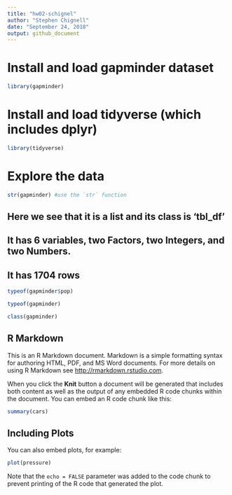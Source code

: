 ```yaml
---
title: "hw02-schignel"
author: "Stephen Chignell"
date: "September 24, 2018"
output: github_document
---
```


# Install and load gapminder dataset

```r
library(gapminder)
```

# Install and load tidyverse (which includes dplyr)

```r
library(tidyverse)
```


# Explore the data

```r
str(gapminder) #use the `str` function
```

## Here we see that it is a list and its class is 'tbl_df'
## It has 6 variables, two Factors, two Integers, and two Numbers.
## It has 1704 rows

```r
typeof(gapminder$pop)
```

```r
typeof(gapminder)
```

```r
class(gapminder)
```














## R Markdown

This is an R Markdown document. Markdown is a simple formatting syntax for authoring HTML, PDF, and MS Word documents. For more details on using R Markdown see <http://rmarkdown.rstudio.com>.

When you click the **Knit** button a document will be generated that includes both content as well as the output of any embedded R code chunks within the document. You can embed an R code chunk like this:

```r
summary(cars)
```

## Including Plots

You can also embed plots, for example:

```r
plot(pressure)
```

Note that the `echo = FALSE` parameter was added to the code chunk to prevent printing of the R code that generated the plot.
